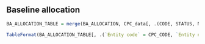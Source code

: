 
## Baseline allocation

```r
BA_ALLOCATION_TABLE = merge(BA_ALLOCATION, CPC_data[, .(CODE, STATUS, NAME_EN)], by.x = "CPC_CODE", by.y = "CODE")

TableFormat(BA_ALLOCATION_TABLE[, .(`Entity code` = CPC_CODE, `Entity name` = NAME_EN, Status = STATUS, `Baseline allocation (%)` = BASELINE_ALLOCATION*100)])
```

```r

```

```r

```